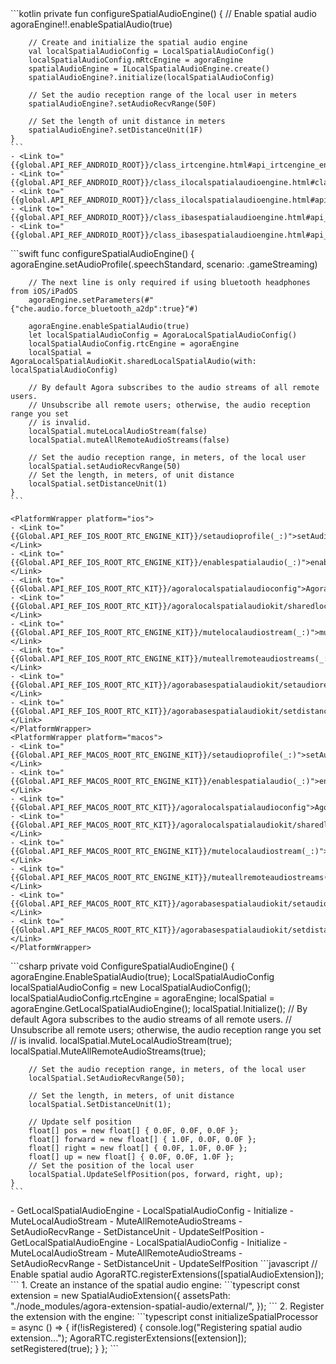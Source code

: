 <PlatformWrapper platform="android">
    ```kotlin
    private fun configureSpatialAudioEngine() {
        // Enable spatial audio
        agoraEngine!!.enableSpatialAudio(true)

        // Create and initialize the spatial audio engine
        val localSpatialAudioConfig = LocalSpatialAudioConfig()
        localSpatialAudioConfig.mRtcEngine = agoraEngine
        spatialAudioEngine = ILocalSpatialAudioEngine.create()
        spatialAudioEngine?.initialize(localSpatialAudioConfig)

        // Set the audio reception range of the local user in meters
        spatialAudioEngine?.setAudioRecvRange(50F)

        // Set the length of unit distance in meters
        spatialAudioEngine?.setDistanceUnit(1F)
    }    
    ```
    - <Link to="{{global.API_REF_ANDROID_ROOT}}/class_irtcengine.html#api_irtcengine_enablespatialaudio">enableSpatialAudio</Link>
    - <Link to="{{global.API_REF_ANDROID_ROOT}}/class_ilocalspatialaudioengine.html#class_localspatialaudioconfig">LocalSpatialAudioConfig</Link>
    - <Link to="{{global.API_REF_ANDROID_ROOT}}/class_ilocalspatialaudioengine.html#api_ilocalspatialaudioengine_initialize">ILocalSpatialAudioEngine.initialize</Link>
    - <Link to="{{global.API_REF_ANDROID_ROOT}}/class_ibasespatialaudioengine.html#api_ibasespatialaudioengine_setaudiorecvrange">ILocalSpatialAudioEngine.setAudioRecvRange</Link>
    - <Link to="{{global.API_REF_ANDROID_ROOT}}/class_ibasespatialaudioengine.html#api_ibasespatialaudioengine_setdistanceunit">ILocalSpatialAudioEngine.setDistanceUnit</Link>

</PlatformWrapper>
<PlatformWrapper platform={["ios","macos"]}>
    ```swift
    func configureSpatialAudioEngine() {
        agoraEngine.setAudioProfile(.speechStandard, scenario: .gameStreaming)

        // The next line is only required if using bluetooth headphones from iOS/iPadOS
        agoraEngine.setParameters(#"{"che.audio.force_bluetooth_a2dp":true}"#)

        agoraEngine.enableSpatialAudio(true)
        let localSpatialAudioConfig = AgoraLocalSpatialAudioConfig()
        localSpatialAudioConfig.rtcEngine = agoraEngine
        localSpatial = AgoraLocalSpatialAudioKit.sharedLocalSpatialAudio(with: localSpatialAudioConfig)

        // By default Agora subscribes to the audio streams of all remote users.
        // Unsubscribe all remote users; otherwise, the audio reception range you set
        // is invalid.
        localSpatial.muteLocalAudioStream(false)
        localSpatial.muteAllRemoteAudioStreams(false)

        // Set the audio reception range, in meters, of the local user
        localSpatial.setAudioRecvRange(50)
        // Set the length, in meters, of unit distance
        localSpatial.setDistanceUnit(1)
    }
    ```

    <PlatformWrapper platform="ios">
    - <Link to="{{Global.API_REF_IOS_ROOT_RTC_ENGINE_KIT}}/setaudioprofile(_:)">setAudioProfile(_:scenario:)</Link>
    - <Link to="{{Global.API_REF_IOS_ROOT_RTC_ENGINE_KIT}}/enablespatialaudio(_:)">enableSpatialAudio(_:)</Link>
    - <Link to="{{Global.API_REF_IOS_ROOT_RTC_KIT}}/agoralocalspatialaudioconfig">AgoraLocalSpatialAudioConfig</Link>
    - <Link to="{{Global.API_REF_IOS_ROOT_RTC_KIT}}/agoralocalspatialaudiokit/sharedlocalspatialaudio(with:)">sharedLocalSpatialAudio(with:)</Link>
    - <Link to="{{Global.API_REF_IOS_ROOT_RTC_ENGINE_KIT}}/mutelocalaudiostream(_:)">muteLocalAudioStream(_:)</Link>
    - <Link to="{{Global.API_REF_IOS_ROOT_RTC_ENGINE_KIT}}/muteallremoteaudiostreams(_:)">muteAllRemoteAudioStreams(_:)</Link>
    - <Link to="{{Global.API_REF_IOS_ROOT_RTC_KIT}}/agorabasespatialaudiokit/setaudiorecvrange(_:)">setAudioRecvRange(_:)</Link>
    - <Link to="{{Global.API_REF_IOS_ROOT_RTC_KIT}}/agorabasespatialaudiokit/setdistanceunit(_:)">setDistanceUnit(_:)</Link>
    </PlatformWrapper>
    <PlatformWrapper platform="macos">
    - <Link to="{{Global.API_REF_MACOS_ROOT_RTC_ENGINE_KIT}}/setaudioprofile(_:)">setAudioProfile(_:scenario:)</Link>
    - <Link to="{{Global.API_REF_MACOS_ROOT_RTC_ENGINE_KIT}}/enablespatialaudio(_:)">enableSpatialAudio(_:)</Link>
    - <Link to="{{Global.API_REF_MACOS_ROOT_RTC_KIT}}/agoralocalspatialaudioconfig">AgoraLocalSpatialAudioConfig</Link>
    - <Link to="{{Global.API_REF_MACOS_ROOT_RTC_KIT}}/agoralocalspatialaudiokit/sharedlocalspatialaudio(with:)">sharedLocalSpatialAudio(with:)</Link>
    - <Link to="{{Global.API_REF_MACOS_ROOT_RTC_ENGINE_KIT}}/mutelocalaudiostream(_:)">muteLocalAudioStream(_:)</Link>
    - <Link to="{{Global.API_REF_MACOS_ROOT_RTC_ENGINE_KIT}}/muteallremoteaudiostreams(_:)">muteAllRemoteAudioStreams(_:)</Link>
    - <Link to="{{Global.API_REF_MACOS_ROOT_RTC_KIT}}/agorabasespatialaudiokit/setaudiorecvrange(_:)">setAudioRecvRange(_:)</Link>
    - <Link to="{{Global.API_REF_MACOS_ROOT_RTC_KIT}}/agorabasespatialaudiokit/setdistanceunit(_:)">setDistanceUnit(_:)</Link>
    </PlatformWrapper>

</PlatformWrapper>
<PlatformWrapper platform="unity">
    ```csharp
    private void ConfigureSpatialAudioEngine()
    {
        agoraEngine.EnableSpatialAudio(true);
        LocalSpatialAudioConfig localSpatialAudioConfig = new LocalSpatialAudioConfig();
        localSpatialAudioConfig.rtcEngine = agoraEngine;
        localSpatial = agoraEngine.GetLocalSpatialAudioEngine();
        localSpatial.Initialize();
        // By default Agora subscribes to the audio streams of all remote users.
        // Unsubscribe all remote users; otherwise, the audio reception range you set
        // is invalid.
        localSpatial.MuteLocalAudioStream(true);
        localSpatial.MuteAllRemoteAudioStreams(true);

        // Set the audio reception range, in meters, of the local user
        localSpatial.SetAudioRecvRange(50);

        // Set the length, in meters, of unit distance
        localSpatial.SetDistanceUnit(1);

        // Update self position
        float[] pos = new float[] { 0.0F, 0.0F, 0.0F };
        float[] forward = new float[] { 1.0F, 0.0F, 0.0F };
        float[] right = new float[] { 0.0F, 1.0F, 0.0F };
        float[] up = new float[] { 0.0F, 0.0F, 1.0F };
        // Set the position of the local user
        localSpatial.UpdateSelfPosition(pos, forward, right, up);
    }
    ```
<ProductWrapper notAllowed="voice-calling">
    - <Link to="{{Global.API_REF_UNITY_ROOT}}/class_irtcengine.html#api_irtcengine_getlocalspatialaudioengine">GetLocalSpatialAudioEngine</Link>
    - <Link to="{{Global.API_REF_UNITY_ROOT}}/class_ilocalspatialaudioengine.html#class_ilocalspatialaudioengine">LocalSpatialAudioConfig</Link>
    - <Link to="{{Global.API_REF_UNITY_ROOT}}/class_ilocalspatialaudioengine.html#api_ilocalspatialaudioengine_initialize">Initialize</Link>
    - <Link to="{{Global.API_REF_UNITY_ROOT}}/class_ilocalspatialaudioengine.html#api_ibasespatialaudioengine_mutelocalaudiostream">MuteLocalAudioStream</Link>
    - <Link to="{{Global.API_REF_UNITY_ROOT}}/class_ilocalspatialaudioengine.html#api_ibasespatialaudioengine_muteallremoteaudiostreams">MuteAllRemoteAudioStreams</Link>
    - <Link to="{{Global.API_REF_UNITY_ROOT}}/class_ilocalspatialaudioengine.html#api_ibasespatialaudioengine_setaudiorecvrange">SetAudioRecvRange</Link>
    - <Link to="{{Global.API_REF_UNITY_ROOT}}/class_ilocalspatialaudioengine.html#api_ibasespatialaudioengine_setdistanceunit">SetDistanceUnit</Link>
    - <Link to="{{Global.API_REF_UNITY_ROOT}}/class_ilocalspatialaudioengine.html#api_ibasespatialaudioengine_updateselfposition">UpdateSelfPosition</Link>
</ProductWrapper>
<ProductWrapper product="voice-calling">
    - <Link to="{{Global.API_REF_UNITY_ROOT_VOICE_SDK}}/class_irtcengine.html#api_irtcengine_getlocalspatialaudioengine">GetLocalSpatialAudioEngine</Link>
    - <Link to="{{Global.API_REF_UNITY_ROOT_VOICE_SDK}}/class_ilocalspatialaudioengine.html#class_ilocalspatialaudioengine">LocalSpatialAudioConfig</Link>
    - <Link to="{{Global.API_REF_UNITY_ROOT_VOICE_SDK}}/class_ilocalspatialaudioengine.html#api_ilocalspatialaudioengine_initialize">Initialize</Link>
    - <Link to="{{Global.API_REF_UNITY_ROOT_VOICE_SDK}}/class_ilocalspatialaudioengine.html#api_ibasespatialaudioengine_mutelocalaudiostream">MuteLocalAudioStream</Link>
    - <Link to="{{Global.API_REF_UNITY_ROOT_VOICE_SDK}}/class_ilocalspatialaudioengine.html#api_ibasespatialaudioengine_muteallremoteaudiostreams">MuteAllRemoteAudioStreams</Link>
    - <Link to="{{Global.API_REF_UNITY_ROOT_VOICE_SDK}}/class_ilocalspatialaudioengine.html#api_ibasespatialaudioengine_setaudiorecvrange">SetAudioRecvRange</Link>
    - <Link to="{{Global.API_REF_UNITY_ROOT_VOICE_SDK}}/class_ilocalspatialaudioengine.html#api_ibasespatialaudioengine_setdistanceunit">SetDistanceUnit</Link>
    - <Link to="{{Global.API_REF_UNITY_ROOT_VOICE_SDK}}/class_ilocalspatialaudioengine.html#api_ibasespatialaudioengine_updateselfposition">UpdateSelfPosition</Link>
</ProductWrapper>
</PlatformWrapper>
<PlatformWrapper platform="web">
```javascript
// Enable spatial audio
AgoraRTC.registerExtensions([spatialAudioExtension]);
```
</PlatformWrapper>
<PlatformWrapper platform="react-js">
    1. Create an instance of the spatial audio engine:
        ```typescript
        const extension = new SpatialAudioExtension({
            assetsPath: "./node_modules/agora-extension-spatial-audio/external/",
        });
        ```
    2. Register the extension with the <Vg k="COMPANY"/> engine:
        ```typescript
        const initializeSpatialProcessor = async () => {
            if(!isRegistered)
            {
                console.log("Registering spatial audio extension...");
                AgoraRTC.registerExtensions([extension]);
                setRegistered(true);
            }
        };
        ```
</PlatformWrapper>
